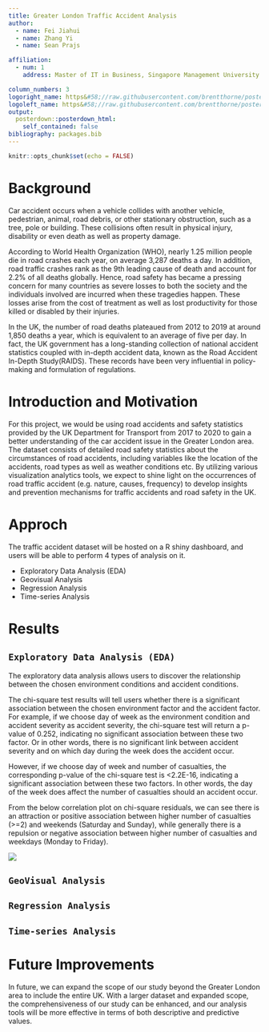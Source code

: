 ```yaml
---
title: Greater London Traffic Accident Analysis
author:
  - name: Fei Jiahui
  - name: Zhang Yi
  - name: Sean Prajs

affiliation:
  - num: 1
    address: Master of IT in Business, Singapore Management University

column_numbers: 3
logoright_name: https&#58;//raw.githubusercontent.com/brentthorne/posterdown/master/images/betterhexlogo.png
logoleft_name: https&#58;//raw.githubusercontent.com/brentthorne/posterdown/master/images/betterhexlogo.png
output: 
  posterdown::posterdown_html:
    self_contained: false
bibliography: packages.bib
---
```


```r
knitr::opts_chunk$set(echo = FALSE)
```

# Background

Car accident occurs when a vehicle collides with another vehicle, pedestrian, animal, road debris, or other stationary obstruction, such as a tree, pole or building. These collisions often result in physical injury, disability or even death as well as property damage.

According to World Health Organization (WHO), nearly 1.25 million people die in road crashes each year, on average 3,287 deaths a day. In addition, road traffic crashes rank as the 9th leading cause of death and account for 2.2% of all deaths globally. Hence, road safety has became a pressing concern for many countries as severe losses to both the society and the individuals involved are incurred when these tragedies happen. These losses arise from the cost of treatment as well as lost productivity for those killed or disabled by their injuries.

In the UK, the number of road deaths plateaued from 2012 to 2019 at around 1,850 deaths a year, which is equivalent to an average of five per day. In fact, the UK government has a long-standing collection of national accident statistics coupled with in-depth accident data, known as the Road Accident In-Depth Study(RAIDS). These records have been very influential in policy-making and formulation of regulations.

# Introduction and Motivation

For this project, we would be using road accidents and safety statistics provided by the UK Department for Transport from 2017 to 2020 to gain a better understanding of the car accident issue in the Greater London area. The dataset consists of detailed road safety statistics about the circumstances of road accidents, including variables like the location of the accidents, road types as well as weather conditions etc. By utilizing various visualization analytics tools, we expect to shine light on the occurrences of road traffic accident (e.g. nature, causes, frequency) to develop insights and prevention mechanisms for traffic accidents and road safety in the UK.

# Approch

The traffic accident dataset will be hosted on a R shiny dashboard, and users will be able to perform 4 types of analysis on it.

+ Exploratory Data Analysis (EDA)
+ Geovisual Analysis
+ Regression Analysis
+ Time-series Analysis

# Results
## `Exploratory Data Analysis (EDA)`
The exploratory data analysis allows users to discover the relationship between the chosen environment conditions and accident conditions.

The chi-square test results will tell users whether there is a significant association between the chosen environment factor and the accident factor. For example, if we choose day of week as the environment condition and accident severity as accident severity, the chi-square test will return a p-value of 0.252, indicating no significant association between these two factor. Or in other words, there is no significant link between accident severity and on which day during the week does the accident occur. 

However, if we choose day of week and number of casualties, the corresponding p-value of the chi-square test is <2.2E-16, indicating a significant association between these two factors. In other words, the day of the week does affect the number of casualties should an accident occur.

From the below correlation plot on chi-square residuals, we can see there is an attraction or positive association between higher number of casualties (>=2) and weekends (Saturday and Sunday), while generally there is a repulsion or negative association between higher number of casualties and weekdays (Monday to Friday).

![](data\EDA1.png)

## `GeoVisual Analysis`


## `Regression Analysis`


## `Time-series Analysis`


# Future Improvements

In future, we can expand the scope of our study beyond the Greater London area to include the entire UK. With a larger dataset and expanded scope, the comprehensiveness of our study can be enhanced, and our analysis tools will be more effective in terms of both descriptive and predictive values.


